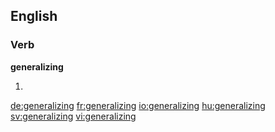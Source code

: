 ==English==

===Verb===
'''generalizing'''

# {{present participle of|generalize}}

[[de:generalizing]]
[[fr:generalizing]]
[[io:generalizing]]
[[hu:generalizing]]
[[sv:generalizing]]
[[vi:generalizing]]